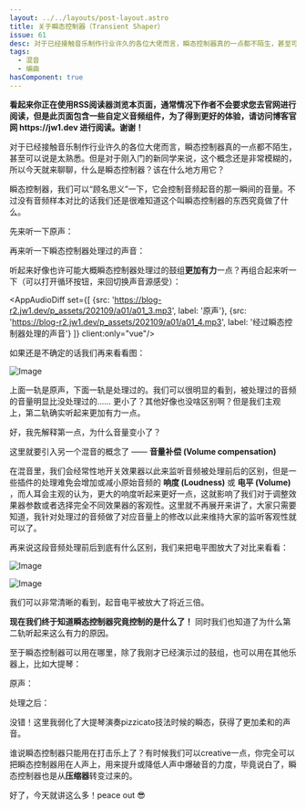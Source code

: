 ```yaml
---
layout: ../../layouts/post-layout.astro
title: 关于瞬态控制器（Transient Shaper）
issue: 61
desc: 对于已经接触音乐制作行业许久的各位大佬而言，瞬态控制器真的一点都不陌生，甚至可以说是太熟悉。但是对于刚入门的新同学来说，这个概念还是非常模糊的，所以今天就来聊聊，什么是瞬态控制器？该在什么地方用它？
tags:
  - 混音
  - 编曲
hasComponent: true
---
```



<div class="sugg-back">
    <strong>看起来你正在使用RSS阅读器浏览本页面，通常情况下作者不会要求您去官网进行阅读，但是此页面包含一些自定义音频组件，为了得到更好的体验，请访问博客官网 https://jw1.dev 进行阅读。谢谢！</strong>
    <br/>
</div>

对于已经接触音乐制作行业许久的各位大佬而言，瞬态控制器真的一点都不陌生，甚至可以说是太熟悉。但是对于刚入门的新同学来说，这个概念还是非常模糊的，所以今天就来聊聊，什么是瞬态控制器？该在什么地方用它？

瞬态控制器，我们可以“顾名思义”一下，它会控制音频起音的那一瞬间的音量。不过没有音频样本对比的话我们还是很难知道这个叫瞬态控制器的东西究竟做了什么。

先来听一下原声：

<AppAudio src="https://blog-r2.jw1.dev/p_assets/202109/a01/a01_3.mp3" client:only="vue" />

再来听一下瞬态控制器处理过的声音：

<AppAudio src="https://blog-r2.jw1.dev/p_assets/202109/a01/a01_4.mp3" client:only="vue" />

听起来好像也许可能大概瞬态控制器处理过的鼓组**更加有力**一点？再组合起来听一下（可以打开循环按钮，来回切换声音源感受）：

<AppAudioDiff set={[
  {src: 'https://blog-r2.jw1.dev/p_assets/202109/a01/a01_3.mp3', label: '原声'},
  {src: 'https://blog-r2.jw1.dev/p_assets/202109/a01/a01_4.mp3', label: '经过瞬态控制器处理的声音'}
]} client:only="vue"/>

如果还是不确定的话我们再来看看图：

![Image](https://blog-r2.jw1.dev/p_assets/202109/a01/Untitled.png)

上面一轨是原声，下面一轨是处理过的。我们可以很明显的看到，被处理过的音频的音量明显比没处理过的…… 更小了？其他好像也没啥区别啊？但是我们主观上，第二轨确实听起来更加有力一点。

好，我先解释第一点，为什么音量变小了？

这里就要引入另一个混音的概念了 —— **音量补偿 (Volume compensation)**

在混音里，我们会经常性地开关效果器以此来监听音频被处理前后的区别，但是一些插件的处理难免会增加或减小原始音频的 **响度 (Loudness)** 或 **电平 (Volume)** ，而人耳会主观的认为，更大的响度听起来更好一点，这就影响了我们对于调整效果器参数或者选择完全不同效果器的客观性。这里就不再展开来讲了，大家只需要知道，我针对处理过的音频做了对应音量上的修改以此来维持大家的监听客观性就可以了。

再来说这段音频处理前后到底有什么区别，我们来把电平图放大了对比来看看：

![Image](https://blog-r2.jw1.dev/p_assets/202109/a01/Untitled_1.png)

![Image](https://blog-r2.jw1.dev/p_assets/202109/a01/Untitled_2.png)

我们可以非常清晰的看到，起音电平被放大了将近三倍。

**现在我们终于知道瞬态控制器究竟控制的是什么了！** 同时我们也知道了为什么第二轨听起来这么有力的原因。

至于瞬态控制器可以用在哪里，除了我刚才已经演示过的鼓组，也可以用在其他乐器上，比如大提琴：

原声：

<AppAudio src="https://blog-r2.jw1.dev/p_assets/202109/a01/a01_5.mp3" client:only="vue" />

处理之后：

<AppAudio src="https://blog-r2.jw1.dev/p_assets/202109/a01/a01_6.mp3" client:only="vue" />

没错！这里我弱化了大提琴演奏pizzicato技法时候的瞬态，获得了更加柔和的声音。

谁说瞬态控制器只能用在打击乐上了？有时候我们可以creative一点，你完全可以把瞬态控制器用在人声上，用来提升或降低人声中爆破音的力度，毕竟说白了，瞬态控制器也是从**压缩器**转变过来的。

好了，今天就讲这么多！peace out 😎
